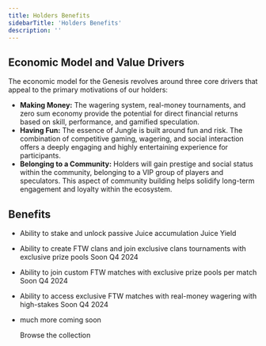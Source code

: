 ```yaml
---
title: Holders Benefits
sidebarTitle: 'Holders Benefits'
description: ''
---
```


## **Economic Model and Value Drivers**

The economic model for the Genesis revolves around three core drivers that appeal to the primary motivations of our holders:

- **Making Money:** The wagering system, real-money tournaments, and zero sum economy provide the potential for direct financial returns based on skill, performance, and gamified speculation.
- **Having Fun:** The essence of Jungle is built around fun and risk. The combination of competitive gaming, wagering, and social interaction offers a deeply engaging and highly entertaining experience for participants.
- **Belonging to a Community:** Holders will gain prestige and social status within the community, belonging to a VIP group of players and speculators. This aspect of community building helps solidify long-term engagement and loyalty within the ecosystem.

## Benefits
- Ability to stake and unlock passive Juice accumulation
    <Card title="Genesis Staking" icon="ring" href="staking">
    Juice Yield
  </Card>
- Ability to create FTW clans and join exclusive clans tournaments with exclusive prize pools
    <Card title="Onchain Clans" icon="hand-fist" href="clans">
    Soon Q4 2024
  </Card>
- Ability to join custom FTW matches with exclusive prize pools per match
    <Card title="Custom Lobbies" icon="chess-board" href="custom-lobbies">
    Soon Q4 2024
  </Card>
- Ability to access exclusive FTW matches with real-money wagering with high-stakes
    <Card title="Wagering" icon="dice" href="wagering">
        Soon Q4 2024
  </Card>
- much more coming soon


 
    <Card title="Collection on MagicEden" icon="album-collection" href="https://magiceden.io/marketplace/jungle_genesis">
        Browse the collection
  </Card>